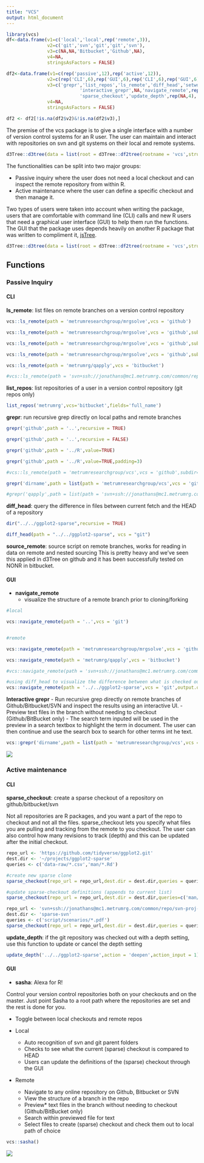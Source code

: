```yaml
---
title: "VCS"
output: html_document
---
```


```r
library(vcs)
df<-data.frame(v1=c('local','local',rep('remote',3)),
               v2=c('git','svn','git','git','svn'),
               v3=c(NA,NA,'Bitbucket','Github',NA),
               v4=NA,
               stringsAsFactors = FALSE)

df2<-data.frame(v1=c(rep('passive',12),rep('active',12)),
               v2=c(rep('CLI',6),rep('GUI',6),rep('CLI',6),rep('GUI',6)),
               v3=c('grepr','list_repos','ls_remote','diff_head','setwd_remote','source_remote',
                           'interactive_grepr',NA,'navigate_remote',rep(NA,3),
                           'sparse_checkout','update_depth',rep(NA,4),'sasha',rep(NA,5)),
               v4=NA,
               stringsAsFactors = FALSE)

df2 <- df2[!is.na(df2$v2)&!is.na(df2$v3),]
```


The premise of the vcs package is to give a single interface with a number of version control systems for an R user. The user can maintain and interact with repositories on svn and git systems on their local and remote systems. 

```r
d3Tree::d3tree(data = list(root = d3Tree::df2tree(rootname = 'vcs',struct = df),layout = 'collapse'))
```

The functionalities can be split into two major groups:

  - Passive inquiry where the user does not need a local checkout and can inspect the remote repository from within R.
  - Active maintenance where the user can define a specific checkout and then manage it. 
  
Two types of users were taken into account when writing the package, users that are comfortable with command line (CLI) calls and new R users that need a graphical user interface (GUI) to help them run the functions. The GUI that the package uses depends heavily on another R package that was written to compliment it, [jsTree](https://github.com/metrumresearchgroup/jsTree).

```r
d3Tree::d3tree(data = list(root = d3Tree::df2tree(rootname = 'vcs',struct = df2),layout = 'collapse'))
```

## Functions

### Passive Inquiry

#### CLI

**ls_remote**: list files on remote branches on a version control repository

```r
vcs::ls_remote(path = 'metrumresearchgroup/mrgsolve',vcs = 'github')

vcs::ls_remote(path = 'metrumresearchgroup/mrgsolve',vcs = 'github',subdir = 'R')

vcs::ls_remote(path = 'metrumresearchgroup/mrgsolve',vcs = 'github',subdir = 'R',full.names = TRUE)

vcs::ls_remote(path = 'metrumresearchgroup/mrgsolve',vcs = 'github',subdir = 'R|inst')

vcs::ls_remote(path = 'metrumrg/qapply',vcs = 'bitbucket')

#vcs::ls_remote(path = 'svn+ssh://jonathans@mc1.metrumrg.com/common/repo/svn-proj-SAN1601',vcs = 'svn',subdir='script/projPkg')
```

**list_repos**: list repositories of a user in a version control repository (git repos only)

```r
list_repos('metrumrg',vcs='bitbucket',fields='full_name')
```

**grepr**: run recursive grep directly on local paths and remote branches

```r
grepr('github',path = '..',recursive = TRUE)

grepr('github',path = '..',recursive = FALSE)

grepr('github',path = '../R',value=TRUE)

grepr('github',path = '../R',value=TRUE,padding=3)

#vcs::ls_remote(path = 'metrumresearchgroup/vcs',vcs = 'github',subdir='R')

grepr('dirname',path = list(path = 'metrumresearchgroup/vcs',vcs = 'github',subdir='R'),value=TRUE,padding=3)

#grepr('qapply',path = list(path = 'svn+ssh://jonathans@mc1.metrumrg.com/common/repo/svn-proj-SAN1601',vcs = 'svn',subdir='script/projPkg/R'))
```


**diff_head**: query the difference in files between current fetch and the HEAD of a repository
  
```r

dir("../../ggplot2-sparse",recursive = TRUE)

diff_head(path = "../../ggplot2-sparse", vcs = "git")

```

**source_remote**: source script on remote branches, works for reading in data on remote and nested sourcing
This is pretty heavy and we've seen this applied in d3Tree on github and it has been successfully tested on NONR in bitbucket. 


  
#### GUI
  - **navigate_remote**
    - visualize the structure of a remote branch prior to cloning/forking

```r

#local

vcs::navigate_remote(path = '..',vcs = 'git')


#remote

vcs::navigate_remote(path = 'metrumresearchgroup/mrgsolve',vcs = 'github')

vcs::navigate_remote(path = 'metrumrg/qapply',vcs = 'bitbucket')

#vcs::navigate_remote(path = 'svn+ssh://jonathans@mc1.metrumrg.com/common/repo/svn-proj-SAN1601',vcs = 'svn')

#using diff_head to visualize the difference between what is checked out and the HEAD
vcs::navigate_remote(path = '../../ggplot2-sparse',vcs = 'git',output.opts = list(nodestate=diff_head(path = "../../ggplot2-sparse", vcs = "git",show = FALSE)))

```

**Interactive grepr**
  - Run recursive grep directly on remote branches of Github/Bitbucket/SVN and inspect the results using an interactive UI.
  - Preview text files in the branch without needing to checkout (Github/BitBucket only)
  - The search term inputed will be used in the preview in a search textbox to highlight the term in document. The user can then continue and use the search box to search for other terms int he text. 

```r
vcs::grepr('dirname',path = list(path = 'metrumresearchgroup/vcs',vcs = 'github',subdir='R'),interactive=TRUE)
```

![](https://github.com/yonicd/jsTree/blob/master/Miscellaneous/jstree_vcs_grepr.gif?raw=true)
  
  
### Active maintenance

#### CLI

**sparse_checkout**: create a sparse checkout of a repository on github/bitbucket/svn

Not all repositories are R packages, and you want a part of the repo to checkout and not all the files. sparse_checkout lets you specify what files you are pulling and tracking from the remote to you checkout. The user can also control how many revisions to track (depth) and this can be updated after the initial checkout.


```r
repo_url <- 'https://github.com/tidyverse/ggplot2.git'
dest.dir <- '~/projects/ggplot2-sparse'
queries <- c('data-raw/*.csv','man/*.Rd')

#create new sparse clone
sparse_checkout(repo_url = repo_url,dest.dir = dest.dir,queries = queries)

#update sparse-checkout definitions (appends to current list)
sparse_checkout(repo_url = repo_url,dest.dir = dest.dir,queries=c('man/macros/*.Rd'),create=FALSE,append=TRUE)

repo_url <- 'svn+ssh://jonathans@mc1.metrumrg.com/common/repo/svn-proj-SAN1601'
dest.dir <- 'sparse-svn'
queries <- c('script/scenarios/*.pdf')
sparse_checkout(repo_url = repo_url,dest.dir = dest.dir,queries = queries,vcs = 'svn')

```

**update_depth**: if the git repository was checked out with a depth setting, use this function to update or cancel the depth setting
  
```r
update_depth('../../ggplot2-sparse',action = 'deepen',action_input = 1)
```
  
#### GUI
 - **sasha**: Alexa for R!

Control your version control repositories both on your checkouts and on the master. Just point Sasha to a root path where the repositories are set and the rest is done for you. 

  - Toggle between local checkouts and remote repos
  
  - Local
  
    - Auto recognition of svn and git parent folders
    - Checks to see what the current (sparse) checkout is compared to HEAD
    - Users can update the definitions of the (sparse) checkout through the GUI
    
  - Remote
    - Navigate to any online repository on Github, Bitbucket or SVN
    - View the structure of a branch in the repo
    - Preview* text files in the branch without needing to checkout (Github/BitBucket only)
    - Search within previewed file for text
    - Select files to create (sparse) checkout and check them out to local path of choice

```r
vcs::sasha()
```

![](https://github.com/yonicd/vcs/blob/master/Miscellaneous/sasha.gif?raw=true)
  
